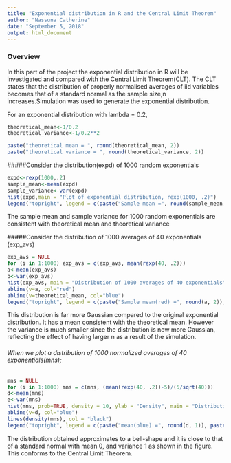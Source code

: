 ---
title: "Exponential distribution in R and the Central Limit Theorem"
author: "Nassuna Catherine"
date: "September 5, 2018"
output: html_document
---

### Overview
  In this part of the project the exponential distribution in R will be investigated and compared with the Central Limit Theorem(CLT). The CLT states that the distribution of properly normalised averages of iid variables becomes that of a standard normal as the sample size,n increases.Simulation was used to generate the exponential distribution.
  
For an exponential distribution with lambda = 0.2,
  
```{r,echo=TRUE}
theoretical_mean<-1/0.2
theoretical_variance<-1/0.2**2
```

```{r, echo=FALSE}
paste("theoretical mean = ", round(theoretical_mean, 2))
paste("theoretical variance = ", round(theoretical_variance, 2))
```

#####Consider the distribution(expd) of 1000 random exponentials
```{r, echo=TRUE}
expd<-rexp(1000,.2)
sample_mean<-mean(expd)
sample_variance<-var(expd)
hist(expd,main = "Plot of exponential distribution, rexp(1000, .2)")
legend("topright", legend = c(paste("Sample mean =", round(sample_mean, 2)), paste("sample variance = ", round(sample_variance, 2)))) 
```

The sample mean and sample variance for 1000 random exponentials are consistent with theoretical mean and theoretical variance

#####Consider the distribution of 1000 averages of 40 exponentials (exp_avs)
```{r, echo=TRUE}
exp_avs = NULL 
for (i in 1:1000) exp_avs = c(exp_avs, mean(rexp(40, .2)))
a<-mean(exp_avs)
b<-var(exp_avs)
hist(exp_avs, main = "Distribution of 1000 averages of 40 exponentials")
abline(v=a, col="red")
abline(v=theoretical_mean, col="blue")
legend("topright", legend = c(paste("Sample mean(red) =", round(a, 2)), paste("Theoretical mean(blue) = ", (theoretical_mean)), paste("Variance =", round(b, 2))))
```

This distribution is far more Gaussian compared to the original exponential distribution. It has a mean consistent with the theoretical mean. However the variance is much smaller since the distribution is now more Gaussian, reflecting the effect of having larger n as a result of the simulation.

###### When we plot a distribution of 1000 normalized averages of 40 exponentials(mns);
```{r, echo=TRUE}
mns = NULL
for (i in 1:1000) mns = c(mns, (mean(rexp(40, .2))-5)/(5/sqrt(40)))
d<-mean(mns)
e<-var(mns)
hist(mns, prob=TRUE, density = 10, ylab = "Density", main = "Distribution of 1000 Normalized averages of 40 exponentials")
abline(v=d, col="blue")
lines(density(mns), col = "black")
legend("topright", legend = c(paste("mean(blue) =", round(d, 1)), paste("variance = ", round(e, 2))))
```

The distribution obtained approximates to a bell-shape and it is close to that of a standard normal with mean 0, and variance 1 as shown in the figure. This conforms to the Central Limit Theorem.